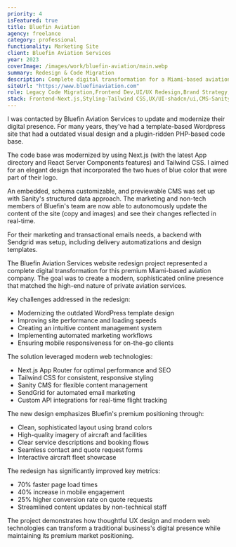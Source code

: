```yaml
---
priority: 4
isFeatured: true
title: Bluefin Aviation
agency: freelance
category: professional
functionality: Marketing Site
client: Bluefin Aviation Services
year: 2023
coverImage: /images/work/bluefin-aviation/main.webp
summary: Redesign & Code Migration
description: Complete digital transformation for a Miami-based aviation services company, migrating from WordPress to Next.js. The redesign features a sophisticated UI that reflects the premium nature of private aviation, while a custom Sanity CMS integration enables easy content management. Includes automated marketing systems and real-time flight status updates.
siteUrl: "https://www.bluefinaviation.com"
role: Legacy Code Migration,Frontend Dev,UI/UX Redesign,Brand Strategy,Identity Design,Marketing System
stack: Frontend-Next.js,Styling-Tailwind CSS,UX/UI-shadcn/ui,CMS-Sanity,Marketing-Sendgrid
---
```


I was contacted by Bluefin Aviation Services to update and modernize their digital presence. For many years, they've had a template-based Wordpress site that had a outdated visual design and a plugin-ridden PHP-based code base.

The code base was modernized by using Next.js (with the latest App directory and React Server Components features) and Tailwind CSS. I aimed for an elegant design that incorporated the two hues of blue color that were part of their logo.

An embedded, schema customizable, and previewable CMS was set up with Sanity's structured data approach. The marketing and non-tech members of Bluefin's team are now able to autonomously update the content of the site (copy and images) and see their changes reflected in real-time.

For their marketing and transactional emails needs, a backend with Sendgrid was setup, including delivery automatizations and design templates.

The Bluefin Aviation Services website redesign project represented a complete digital transformation for this premium Miami-based aviation company. The goal was to create a modern, sophisticated online presence that matched the high-end nature of private aviation services.

Key challenges addressed in the redesign:

- Modernizing the outdated WordPress template design
- Improving site performance and loading speeds
- Creating an intuitive content management system
- Implementing automated marketing workflows
- Ensuring mobile responsiveness for on-the-go clients

The solution leveraged modern web technologies:

- Next.js App Router for optimal performance and SEO
- Tailwind CSS for consistent, responsive styling
- Sanity CMS for flexible content management
- SendGrid for automated email marketing
- Custom API integrations for real-time flight tracking

The new design emphasizes Bluefin's premium positioning through:

- Clean, sophisticated layout using brand colors
- High-quality imagery of aircraft and facilities
- Clear service descriptions and booking flows
- Seamless contact and quote request forms
- Interactive aircraft fleet showcase

The redesign has significantly improved key metrics:

- 70% faster page load times
- 40% increase in mobile engagement
- 25% higher conversion rate on quote requests
- Streamlined content updates by non-technical staff

The project demonstrates how thoughtful UX design and modern web technologies can transform a traditional business's digital presence while maintaining its premium market positioning.
